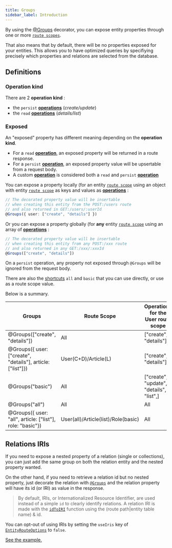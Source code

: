 ```yaml
---
title: Groups
sidebar_label: Introduction
---
```



By using the [@Groups](/definitions#groups) decorator, you can expose entity properties through one or more
[`route scopes`](/entity-routes/route-scope/).

That also means that by default, there will be no properties exposed for your entities. This allows you to have
optimized queries by specifiying precisely which properties and relations are selected from the database.

## Definitions

### Operation kind

There are 2 **operation kind** :

-   the `persist` [**operations**](/entity-routes/operations/) (_create/update_)
-   the `read` [**operations**](/entity-routes/operations/) (_details/list_)

### Exposed

An "exposed" property has different meaning depending on the **operation kind**.

-   For a `read` [**operation**](/entity-routes/operations/), an exposed property will be returned in a route response.
-   For a `persist` [**operation**](/entity-routes/operations/), an exposed property value will be upsertable from a
    request body.
-   A custom [**operation**](/entity-routes/operations/) is considered both a `read` and `persist`
    [**operation**](/entity-routes/operations/)

You can expose a property locally (for an entity [`route scope`](/entity-routes/route-scope) using an object with entity
[`route scope`](/entity-routes/route-scope) as keys and values as [**operations**](/entity-routes/operations/) :

```typescript
// The decorated property value will be insertable
// when creating this entity from the POST:/users route
// and also returned in GET:/users/:userId
@Groups({ user: ["create", "details"] })
```

Or you can expose a property globally (for **any** entity [`route scope`](/entity-routes/route-scope) using an array of
[**operations**](/entity-routes/operations/) :

```typescript
// The decorated property value will be insertable
// when creating this entity from any POST:/xxx route
// and also returned in any GET:/xxx/:xxxId
@Groups(["create", "details"])
```

<DocAlert status="warning">

On a `persist` operation, any property not exposed through `@Groups` will be ignored from the request body.

</DocAlert>

There are also the [shortcuts](operations#shortcuts) `all` and `basic` that you can use directly, or use as a route
scope value.

Below is a summary.

| Groups                                                     | Route Scope                         | Operations for the User route scope      |
| ---------------------------------------------------------- | ----------------------------------- | ---------------------------------------- |
| @Groups(["create", "details"])                             | All                                 | ["create", "details"]                    |
| @Groups({ user: ["create", "details"], article: ["list"]}) | User(C+D)/Article(L)                | ["create", "details"]                    |
| @Groups("basic")                                           | All                                 | ["create", "update", "details", "list",] |
| @Groups("all")                                             | All                                 | All                                      |
| @Groups({ user: "all", article: ["list"], role: "basic"})  | User(all)/Article(list)/Role(basic) | All                                      |

## Relations IRIs

If you need to expose a nested property of a relation (single or collections), you can just add the same group on both
the relation entity and the nested property wanted.

On the other hand, if you need to retrieve a relation id but no nested property, just decorate the relation with
[`@Groups`](/definitions#groups) and the relation property will have its id (or IRI) as value in the response.

> By default, IRIs, or Internationalized Resource Identifier, are used instead of a simple `id` to clearly identify
> relations. A relation IRI is made with the [`idToIRI`](/definitions#idtoiri) function using the (route path|entity
> table name) & id.

You can opt-out of using IRIs by setting the `useIris` key of [`EntityRouteOptions`](/definitions#entityrouteoptions) to
`false`.

[See the example.](/entity-routes/groups/examples#iri)
